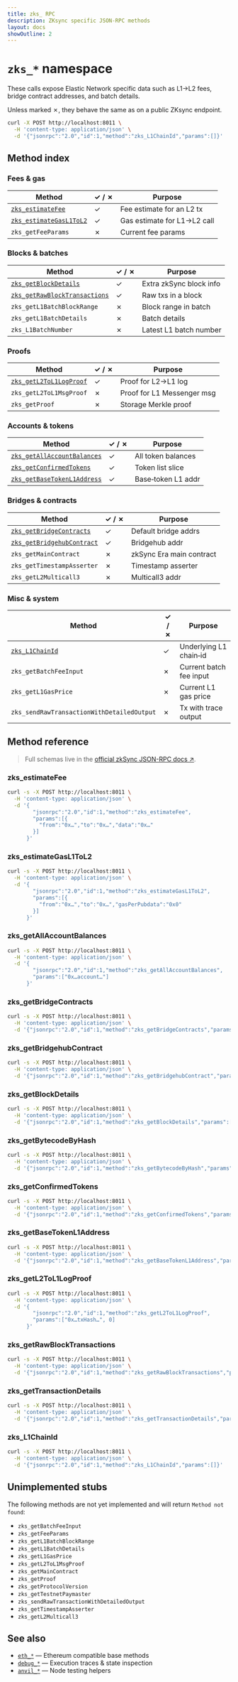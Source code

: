 ```yaml
---
title: zks_ RPC
description: ZKsync specific JSON-RPC methods
layout: docs
showOutline: 2
---
```



# `zks_*` namespace

These calls expose Elastic Network specific data such as L1→L2 fees, bridge contract addresses, and
batch details.

Unless marked ✗, they behave the same as on a public ZKsync endpoint.

```bash // [Example]
curl -X POST http://localhost:8011 \
  -H 'content-type: application/json' \
  -d '{"jsonrpc":"2.0","id":1,"method":"zks_L1ChainId","params":[]}'
```

## Method index

### Fees & gas

| Method                                            | ✓ / ✗ | Purpose                     |
| ------------------------------------------------- | ----- | --------------------------- |
| [`zks_estimateFee`](#zks_estimatefee)             | ✓     | Fee estimate for an L2 tx   |
| [`zks_estimateGasL1ToL2`](#zks_estimategasl1tol2) | ✓     | Gas estimate for L1→L2 call |
| `zks_getFeeParams`                                | ✗     | Current fee params          |

### Blocks & batches

| Method                                                        | ✓ / ✗ | Purpose                 |
| ------------------------------------------------------------- | ----- | ----------------------- |
| [`zks_getBlockDetails`](#zks_getblockdetails)                 | ✓     | Extra zkSync block info |
| [`zks_getRawBlockTransactions`](#zks_getrawblocktransactions) | ✓     | Raw txs in a block      |
| `zks_getL1BatchBlockRange`                                    | ✗     | Block range in batch    |
| `zks_getL1BatchDetails`                                       | ✗     | Batch details           |
| `zks_L1BatchNumber`                                           | ✗     | Latest L1 batch number  |

### Proofs

| Method                                           | ✓ / ✗ | Purpose                    |
| ------------------------------------------------ | ----- | -------------------------- |
| [`zks_getL2ToL1LogProof`](#zks_getl2to1logproof) | ✓     | Proof for L2→L1 log        |
| `zks_getL2ToL1MsgProof`                          | ✗     | Proof for L1 Messenger msg |
| `zks_getProof`                                   | ✗     | Storage Merkle proof       |

### Accounts & tokens

| Method                                                    | ✓ / ✗ | Purpose            |
| --------------------------------------------------------- | ----- | ------------------ |
| [`zks_getAllAccountBalances`](#zks_getallaccountbalances) | ✓     | All token balances |
| [`zks_getConfirmedTokens`](#zks_getconfirmedtokens)       | ✓     | Token list slice   |
| [`zks_getBaseTokenL1Address`](#zks_getbasetokenl1address) | ✓     | Base‑token L1 addr |

### Bridges & contracts

| Method                                                  | ✓ / ✗ | Purpose                  |
| ------------------------------------------------------- | ----- | ------------------------ |
| [`zks_getBridgeContracts`](#zks_getbridgecontracts)     | ✓     | Default bridge addrs     |
| [`zks_getBridgehubContract`](#zks_getbridgehubcontract) | ✓     | Bridgehub addr           |
| `zks_getMainContract`                                   | ✗     | zkSync Era main contract |
| `zks_getTimestampAsserter`                              | ✗     | Timestamp asserter       |
| `zks_getL2Multicall3`                                   | ✗     | Multicall3 addr          |

### Misc & system

| Method                                     | ✓ / ✗ | Purpose                 |
| ------------------------------------------ | ----- | ----------------------- |
| [`zks_L1ChainId`](#zks_l1chainid)          | ✓     | Underlying L1 chain‑id  |
| `zks_getBatchFeeInput`                     | ✗     | Current batch fee input |
| `zks_getL1GasPrice`                        | ✗     | Current L1 gas price    |
| `zks_sendRawTransactionWithDetailedOutput` | ✗     | Tx with trace output    |

## Method reference

> Full schemas live in the [official zkSync JSON-RPC docs ↗︎](https://era.zksync.io/docs/api/).

### zks_estimateFee <a id="zks_estimatefee" />

```bash
curl -s -X POST http://localhost:8011 \
  -H 'content-type: application/json' \
  -d '{
        "jsonrpc":"2.0","id":1,"method":"zks_estimateFee",
        "params":[{
          "from":"0x…","to":"0x…","data":"0x…"
        }]
      }'
```

### zks_estimateGasL1ToL2 <a id="zks_estimategasl1tol2" />

```bash
curl -s -X POST http://localhost:8011 \
  -H 'content-type: application/json' \
  -d '{
        "jsonrpc":"2.0","id":1,"method":"zks_estimateGasL1ToL2",
        "params":[{
          "from":"0x…","to":"0x…","gasPerPubdata":"0x0"
        }]
      }'
```

### zks_getAllAccountBalances <a id="zks_getallaccountbalances" />

```bash
curl -s -X POST http://localhost:8011 \
  -H 'content-type: application/json' \
  -d '{
        "jsonrpc":"2.0","id":1,"method":"zks_getAllAccountBalances",
        "params":["0x…account…"]
      }'
```

### zks_getBridgeContracts <a id="zks_getbridgecontracts" />

```bash
curl -s -X POST http://localhost:8011 \
  -H 'content-type: application/json' \
  -d '{"jsonrpc":"2.0","id":1,"method":"zks_getBridgeContracts","params":[]}'
```

### zks_getBridgehubContract <a id="zks_getbridgehubcontract" />

```bash
curl -s -X POST http://localhost:8011 \
  -H 'content-type: application/json' \
  -d '{"jsonrpc":"2.0","id":1,"method":"zks_getBridgehubContract","params":[]}'
```

### zks_getBlockDetails <a id="zks_getblockdetails" />

```bash
curl -s -X POST http://localhost:8011 \
  -H 'content-type: application/json' \
  -d '{"jsonrpc":"2.0","id":1,"method":"zks_getBlockDetails","params":["0x1a"]}'
```

### zks_getBytecodeByHash <a id="zks_getbytecodebyhash" />

```bash
curl -s -X POST http://localhost:8011 \
  -H 'content-type: application/json' \
  -d '{"jsonrpc":"2.0","id":1,"method":"zks_getBytecodeByHash","params":["0x…hash…"]}'
```

### zks_getConfirmedTokens <a id="zks_getconfirmedtokens" />

```bash
curl -s -X POST http://localhost:8011 \
  -H 'content-type: application/json' \
  -d '{"jsonrpc":"2.0","id":1,"method":"zks_getConfirmedTokens","params":[0, 50]}'
```

### zks_getBaseTokenL1Address <a id="zks_getbasetokenl1address" />

```bash
curl -s -X POST http://localhost:8011 \
  -H 'content-type: application/json' \
  -d '{"jsonrpc":"2.0","id":1,"method":"zks_getBaseTokenL1Address","params":[]}'
```

### zks_getL2ToL1LogProof <a id="zks_getl2to1logproof" />

```bash
curl -s -X POST http://localhost:8011 \
  -H 'content-type: application/json' \
  -d '{
        "jsonrpc":"2.0","id":1,"method":"zks_getL2ToL1LogProof",
        "params":["0x…txHash…", 0]
      }'
```

### zks_getRawBlockTransactions <a id="zks_getrawblocktransactions" />

```bash
curl -s -X POST http://localhost:8011 \
  -H 'content-type: application/json' \
  -d '{"jsonrpc":"2.0","id":1,"method":"zks_getRawBlockTransactions","params":["0x1a"]}'
```

### zks_getTransactionDetails <a id="zks_gettransactiondetails" />

```bash
curl -s -X POST http://localhost:8011 \
  -H 'content-type: application/json' \
  -d '{"jsonrpc":"2.0","id":1,"method":"zks_getTransactionDetails","params":["0x…txHash…"]}'
```

### zks_L1ChainId <a id="zks_l1chainid" />

```bash
curl -s -X POST http://localhost:8011 \
  -H 'content-type: application/json' \
  -d '{"jsonrpc":"2.0","id":1,"method":"zks_L1ChainId","params":[]}'
```

## Unimplemented stubs

The following methods are not yet implemented and will return `Method not found`:

- `zks_getBatchFeeInput`
- `zks_getFeeParams`
- `zks_getL1BatchBlockRange`
- `zks_getL1BatchDetails`
- `zks_getL1GasPrice`
- `zks_getL2ToL1MsgProof`
- `zks_getMainContract`
- `zks_getProof`
- `zks_getProtocolVersion`
- `zks_getTestnetPaymaster`
- `zks_sendRawTransactionWithDetailedOutput`
- `zks_getTimestampAsserter`
- `zks_getL2Multicall3`

## See also

- [`eth_*`](/rpc/eth) — Ethereum compatible base methods
- [`debug_*`](/rpc/misc) — Execution traces & state inspection
- [`anvil_*`](/rpc/anvil) — Node testing helpers
